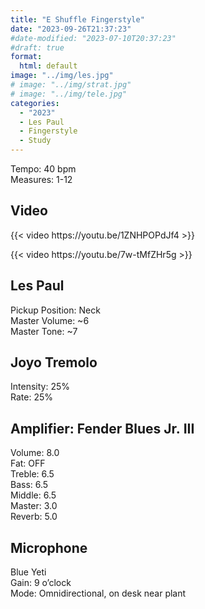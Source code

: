 ```yaml
---
title: "E Shuffle Fingerstyle"
date: "2023-09-26T21:37:23"
#date-modified: "2023-07-10T20:37:23"
#draft: true
format: 
  html: default
image: "../img/les.jpg"
# image: "../img/strat.jpg"
# image: "../img/tele.jpg"
categories:
  - "2023"
  - Les Paul
  - Fingerstyle
  - Study
---
```


Tempo: 40 bpm\
Measures: 1-12

## Video

{{< video https://youtu.be/1ZNHPOPdJf4 >}}

{{< video https://youtu.be/7w-tMfZHr5g >}}

## Les Paul

Pickup Position: Neck\
Master Volume: \~6\
Master Tone: \~7

## Joyo Tremolo

Intensity: 25%\
Rate: 25%

## Amplifier: Fender Blues Jr. III

Volume: 8.0\
Fat: OFF\
Treble: 6.5\
Bass: 6.5\
Middle: 6.5\
Master: 3.0\
Reverb: 5.0

## Microphone

Blue Yeti\
Gain: 9 o'clock\
Mode: Omnidirectional, on desk near plant
